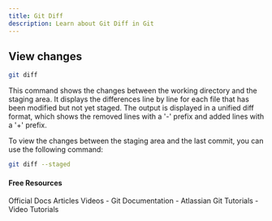 ```yaml
---
title: Git Diff
description: Learn about Git Diff in Git
---
```


## View changes
```sh
git diff
```
This command shows the changes between the working directory and the staging area. It displays the differences line by line for each file that has been modified but not yet staged. The output is displayed in a unified diff format, which shows the removed lines with a '-' prefix and added lines with a '+' prefix.

To view the changes between the staging area and the last commit, you can use the following command:
```sh
git diff --staged
```

#### Free Resources

<Tabs defaultValue="official">
<TabsList>
<TabsTrigger value="official">Official Docs</TabsTrigger>
<TabsTrigger value="article">Articles</TabsTrigger>
<TabsTrigger value="video">Videos</TabsTrigger>
</TabsList>

<TabsContent value="official">
- <Link href="https://git-scm.com/docs">Git Documentation</Link>
</TabsContent>
<TabsContent value="article">
- <Link href="https://www.atlassian.com/git/tutorials">Atlassian Git Tutorials</Link>
</TabsContent>
<TabsContent value="video">
- <Link href="https://www.youtube.com/results?search_query=git+git-diff+tutorial">Video Tutorials</Link>
</TabsContent>
</Tabs>

